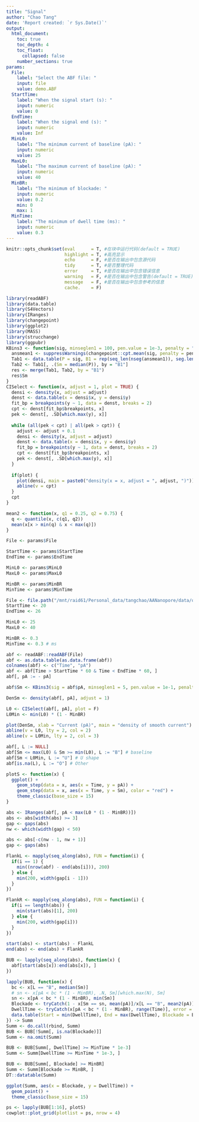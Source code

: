 ```yaml
---
title: "Signal"
author: "Chao Tang"
date: 'Report created: `r Sys.Date()`'
output: 
  html_document: 
    toc: true
    toc_depth: 4
    toc_float: 
      collapsed: false
    number_sections: true
params:
  File:
    label: "Select the ABF file: "
    input: file
    value: demo.ABF
  StartTime:
    label: "When the signal start (s): "
    input: numeric
    value: 0
  EndTime:
    label: "When the signal end (s): "
    input: numeric
    value: Inf
  MinL0:
    label: "The minimum current of baseline (pA): "
    input: numeric
    value: 25
  MaxL0:
    label: "The maximum current of baseline (pA): "
    input: numeric
    value: 40
  MinBR:
    label: "The minimum of blockade: "
    input: numeric
    value: 0.2
    min: 0
    max: 1
  MinTime:
    label: "The minimum of dwell time (ms): "
    input: numeric
    value: 0.3
---
```


```r
knitr::opts_chunk$set(eval      = T, #在块中运行代码(default = TRUE)
                      highlight = T, #高亮显示
                      echo      = F, #是否在输出中包含源代码
                      tidy      = T, #是否整理代码
                      error     = T, #是否在输出中包含错误信息
                      warning   = F, #是否在输出中包含警告(default = TRUE)
                      message   = F, #是否在输出中包含参考的信息
                      cache.    = F)
```

```r
library(readABF)
library(data.table)
library(S4Vectors)
library(IRanges)
library(changepoint)
library(ggplot2)
library(MASS)
library(strucchange)
library(ggpubr)
KBins3 <- function(sig, minseglen1 = 100, pen.value = 1e-3, penalty = "MBIC") {
  ansmean1 <- suppressWarnings(changepoint::cpt.mean(sig, penalty = penalty, method = "PELT", minseglen = minseglen1, pen.value = pen.value))
  Tab1 <- data.table(P = sig, B1 = rep(seq_len(nseg(ansmean1)), seg.len(ansmean1)))
  Tab2 <- Tab1[, .(Sm = median(P)), by = "B1"]
  res <- merge(Tab1, Tab2, by = "B1")
  res$Sm  
}
CISelect <- function(x, adjust = 1, plot = TRUE) {
  densi <- density(x, adjust = adjust)
  denst <- data.table(x = densi$x, y = densi$y)
  fit_bp = breakpoints(y ~ 1, data = denst, breaks = 2)
  cpt <- denst[fit_bp$breakpoints, x]
  pek <- denst[, .SD[which.max(y), x]]
  
  while (all(pek < cpt) | all(pek > cpt)) {
    adjust <- adjust + 0.1
    densi <- density(x, adjust = adjust)
    denst <- data.table(x = densi$x, y = densi$y)
    fit_bp = breakpoints(y ~ 1, data = denst, breaks = 2)
    cpt <- denst[fit_bp$breakpoints, x]
    pek <- denst[, .SD[which.max(y), x]]
  }
  
  if(plot) {
    plot(densi, main = paste0("density(x = x, adjust = ", adjust, ")"))
    abline(v = cpt)
  }
  cpt
}

mean2 <- function(x, q1 = 0.25, q2 = 0.75) {
  q <- quantile(x, c(q1, q2))
  mean(x[x > min(q) & x < max(q)])
}
```

```r
File <- params$File

StartTime <- params$StartTime
EndTime <- params$EndTime

MinL0 <- params$MinL0
MaxL0 <- params$MaxL0

MinBR <- params$MinBR
MinTime <- params$MinTime
```

```r
File <- file.path("/mnt/raid61/Personal_data/tangchao/AANanopore/data/other/2021-01-10_002.ABF")
StartTime <- 20
EndTime <- 26

MinL0 <- 25
MaxL0 <- 40

MinBR <- 0.3
MinTime <- 0.3 # ms
```

```r
abf <- readABF::readABF(File)
abf <- as.data.table(as.data.frame(abf))
colnames(abf) <- c("Time", "pA")
abf <- abf[Time > StartTime * 60 & Time < EndTime * 60, ]
abf[, pA := - pA]
```

```r
abf$Sm <- KBins3(sig = abf$pA, minseglen1 = 5, pen.value = 1e-1, penalty = "MBIC")
```

```r
DenSm <- density(abf[, pA], adjust = 1)

L0 <- CISelect(abf[, pA], plot = F)
L0Min <- min(L0) * (1 - MinBR)

plot(DenSm, xlab = "Current (pA)", main = "density of smooth current")
abline(v = L0, lty = 2, col = 2)
abline(v = L0Min, lty = 2, col = 3)
```

```r
abf[, L := NULL]
abf[Sm <= max(L0) & Sm >= min(L0), L := "B"] # baseline
abf[Sm < L0Min, L := "U"] # U shape
abf[is.na(L), L := "O"] # Other
```

```r
plotS <- function(x) {
  ggplot() + 
    geom_step(data = x, aes(x = Time, y = pA)) + 
    geom_step(data = x, aes(x = Time, y = Sm), color = "red") + 
    theme_classic(base_size = 15)
}
```

```r
abs <- IRanges(abf[, pA < max(L0 * (1 - MinBR))])
abs <- abs[width(abs) >= 3]
gap <- gaps(abs)
nw <- which(width(gap) < 50)

abs <- abs[-c(nw - 1, nw + 1)]
gap <- gaps(abs)

FlankL <- mapply(seq_along(abs), FUN = function(i) {
  if(i == 1) {
    min((nrow(abf) - end(abs[i])), 200)
  } else {
    min(200, width(gap[i - 1]))
  }
})

FlankR <- mapply(seq_along(abs), FUN = function(i) {
  if(i == length(abs)) {
    min(start(abs)[1], 200)
  } else {
    min(200, width(gap[i]))
  }
})

start(abs) <- start(abs) - FlankL
end(abs) <- end(abs) + FlankR
```

```r
BUB <- lapply(seq_along(abs), function(x) {
  abf[start(abs[x]):end(abs[x]), ]
})
```

```r
lapply(BUB, function(x) {
  bc <- x[L == "B", median(Sm)]
  # sn <- x[pA < bc * (1 - MinBR), .N, Sm][which.max(N), Sm]
  sn <- x[pA < bc * (1 - MinBR), min(Sm)]
  Blockade <- tryCatch(1 - x[Sm == sn, mean(pA)]/x[L == "B", mean2(pA)], error = function(e) NA)
  DwellTime <- tryCatch(x[pA < bc * (1 - MinBR), range(Time)], error = function(e) NA)
  data.table(Start = min(DwellTime), End = max(DwellTime), Blockade = Blockade, DwellTime = diff(DwellTime))
}) -> Summ
Summ <- do.call(rbind, Summ)
BUB <- BUB[!Summ[, is.na(Blockade)]]
Summ <- na.omit(Summ)

BUB <- BUB[Summ[, DwellTime] >= MinTime * 1e-3]
Summ <- Summ[DwellTime >= MinTime * 1e-3, ]

BUB <- BUB[Summ[, Blockade] >= MinBR]
Summ <- Summ[Blockade >= MinBR, ]
DT::datatable(Summ)
```

```r
ggplot(Summ, aes(x = Blockade, y = DwellTime)) + 
  geom_point() + 
  theme_classic(base_size = 15)
```

```r
ps <- lapply(BUB[1:16], plotS)
cowplot::plot_grid(plotlist = ps, nrow = 4)
```


